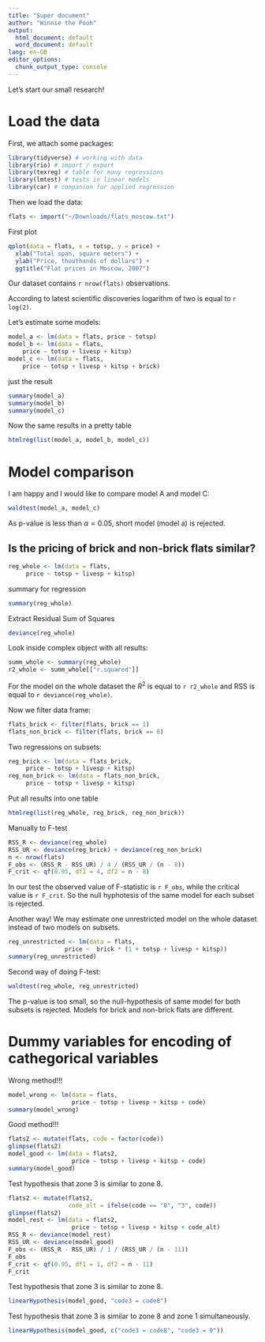 ```yaml
---
title: "Super document"
author: "Winnie the Pooh"
output:
  html_document: default
  word_document: default
lang: en-GB
editor_options: 
  chunk_output_type: console
---
```


Let's start our small research!

# Load the data

First, we attach some packages:

```r
library(tidyverse) # working with data
library(rio) # import / export
library(texreg) # table for many regressions
library(lmtest) # tests in linear models
library(car) # companion for applied regression
```

Then we load the data:
```r
flats <- import("~/Downloads/flats_moscow.txt")
```

First plot

```r
qplot(data = flats, x = totsp, y = price) +
  xlab("Total span, square meters") +
  ylab("Price, thouthands of dollars") +
  ggtitle("Flat prices in Moscow, 2007")
```

Our dataset contains `r nrow(flats)` observations.

According to latest scientific discoveries logarithm of two is equal to `r log(2)`.

Let's estimate some models:
```r
model_a <- lm(data = flats, price ~ totsp)
model_b <- lm(data = flats, 
    price ~ totsp + livesp + kitsp)
model_c <- lm(data = flats, 
    price ~ totsp + livesp + kitsp + brick)
```


just the result
```r
summary(model_a)
summary(model_b)
summary(model_c)
```

Now the same results in a pretty table

```r
htmlreg(list(model_a, model_b, model_c))
```

# Model comparison

I am happy and I would like to compare model A and model C:

```r
waldtest(model_a, model_c)
```

As p-value is less than $\alpha=0.05$, short model (model a) is rejected.

## Is the pricing of brick and non-brick flats similar?

```r
reg_whole <- lm(data = flats, 
     price ~ totsp + livesp + kitsp)
```

summary for regression
```r
summary(reg_whole)
```


Extract Residual Sum of Squares
```r
deviance(reg_whole)
```

Look inside complex object with all results:
```r
summ_whole <- summary(reg_whole)
r2_whole <- summ_whole[["r.squared"]]
```

For the model on the whole dataset the $R^2$ is equal to `r r2_whole` and RSS is equal to `r deviance(reg_whole)`.

Now we filter data frame:
```r
flats_brick <- filter(flats, brick == 1)
flats_non_brick <- filter(flats, brick == 0)
```

Two regressions on subsets:
```r
reg_brick <- lm(data = flats_brick, 
     price ~ totsp + livesp + kitsp)
reg_non_brick <- lm(data = flats_non_brick, 
     price ~ totsp + livesp + kitsp)
```

Put all results into one table
```r
htmlreg(list(reg_whole, reg_brick, reg_non_brick))
```

Manually to F-test
```r
RSS_R <- deviance(reg_whole)
RSS_UR <- deviance(reg_brick) + deviance(reg_non_brick)
n <- nrow(flats)
F_obs <- (RSS_R - RSS_UR) / 4 / (RSS_UR / (n - 8))
F_crit <- qf(0.95, df1 = 4, df2 = n - 8)
```

In our test the observed value of F-statistic is `r F_obs`, while the critical value is `r F_crit`. So the null hyphotesis of the same model for each subset is rejected. 


Another way! We may estimate one unrestricted model on the whole dataset instead of two models on subsets.

```r
reg_unrestricted <- lm(data = flats, 
                price ~  brick * (1 + totsp + livesp + kitsp))
summary(reg_unrestricted)
```

Second way of doing F-test:
```r
waldtest(reg_whole, reg_unrestricted)
```

The p-value is too small, so the null-hypothesis of same model for both subsets is rejected. Models for brick and non-brick flats are different.


# Dummy variables for encoding of cathegorical variables

Wrong method!!!
```r
model_wrong <- lm(data = flats, 
                  price ~ totsp + livesp + kitsp + code)
summary(model_wrong)
```

Good method!!!
```r
flats2 <- mutate(flats, code = factor(code))
glimpse(flats2)
model_good <- lm(data = flats2, 
                  price ~ totsp + livesp + kitsp + code)
summary(model_good)
```

Test hypothesis that zone 3 is similar to zone 8.
```r
flats2 <- mutate(flats2, 
                 code_alt = ifelse(code == "8", "3", code))
glimpse(flats2)
model_rest <- lm(data = flats2, 
                  price ~ totsp + livesp + kitsp + code_alt)
RSS_R <- deviance(model_rest)
RSS_UR <- deviance(model_good)
F_obs <- (RSS_R - RSS_UR) / 1 / (RSS_UR / (n - 11))
F_obs
F_crit <- qf(0.95, df1 = 1, df2 = n - 11)
F_crit
```


Test hypothesis that zone 3 is similar to zone 8.
```r
linearHypothesis(model_good, "code3 = code8")
```

Test hypothesis that zone 3 is similar to zone 8 and zone 1 simultaneously.
```r
linearHypothesis(model_good, c("code3 = code8", "code3 = 0"))
```










